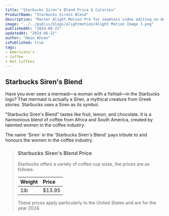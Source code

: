 ```yaml
---
title: "Starbucks Siren's Blend Price & Calories"
ProductName: "Starbucks Sirens Blend" 
description: "Master Alight Motion Pro for seamless video editing on Android, iOS, and Tablets with our ultimate guide, unlocking advanced features and elevating your skills in 2024!"
image: "../../public/blogs/alightmotion/Alight Motion Image 1.png"
publishedAt: "2024-06-21"
updatedAt: "2024-06-21"
author: "Amin Ahsan"
isPublished: true
tags:
- Americano's
- Coffee
- Hot Coffees   
---
```


## Starbucks Siren's Blend 
  
Have you ever seen a mermaid—a woman with a fishtail—in the Starbucks logo? That mermaid is actually a Siren, a mythical creature from Greek stories. Starbucks uses a Siren as its symbol.

"Starbucks Siren's Blend" tastes like fruit, lemon, and chocolate. It is a harmonious blend of coffee from Africa and South America, created by talented women in the coffee industry.

The name 'Siren' in the 'Starbucks Siren's Blend' pays tribute to and honours the women in the coffee industry.


> ### Starbucks Siren's Blend Price
>
> Starbucks offers a variety of coffee cup sizes, the prices are as follows:
>
> | Weight  | Price |
> |:--------|:------|
> | 1lb     |$13.95 |
>
> These prices apply particularly to the United States and are for the year 2024.